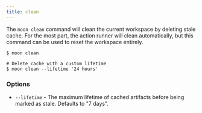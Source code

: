 ```yaml
---
title: clean
---
```


The `moon clean` command will clean the current workspace by deleting stale cache. For the most
part, the action runner will clean automatically, but this command can be used to reset the
workspace entirely.

```shell
$ moon clean

# Delete cache with a custom lifetime
$ moon clean --lifetime '24 hours'
```

### Options

- `--lifetime` - The maximum lifetime of cached artifacts before being marked as stale. Defaults to
  "7 days".
